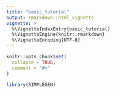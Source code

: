 ```yaml
---
title: "basic_tutorial"
output: rmarkdown::html_vignette
vignette: >
  %\VignetteIndexEntry{basic_tutorial}
  %\VignetteEngine{knitr::rmarkdown}
  %\VignetteEncoding{UTF-8}
---
```


```r
knitr::opts_chunk$set(
  collapse = TRUE,
  comment = "#>"
)
```

```r
library(SIMPLEGEN)
```
